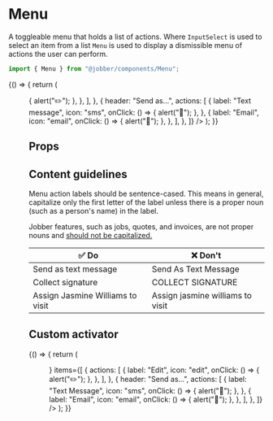 
<Meta title="Components/Menu" component={Menu} />

# Menu

A toggleable menu that holds a list of actions. Where `InputSelect` is used to
select an item from a list `Menu` is used to display a dismissible menu of
actions the user can perform.

```ts
import { Menu } from "@jobber/components/Menu";
```

<Canvas>
  <Story name="Menu">
    {() => {
      return (
        <Menu
          items={[
            {
              actions: [
                {
                  label: "Edit",
                  icon: "edit",
                  onClick: () => {
                    alert("✏️");
                  },
                },
              ],
            },
            {
              header: "Send as...",
              actions: [
                {
                  label: "Text message",
                  icon: "sms",
                  onClick: () => {
                    alert("📱");
                  },
                },
                {
                  label: "Email",
                  icon: "email",
                  onClick: () => {
                    alert("📨");
                  },
                },
              ],
            },
          ]}
        />
      );
    }}
  </Story>
</Canvas>

## Props

<ArgsTable of={Menu} story="Menu" />

## Content guidelines

Menu action labels should be sentence-cased. This means in general, capitalize
only the first letter of the label unless there is a proper noun (such as a
person's name) in the label.

Jobber features, such as jobs, quotes, and invoices, are not proper nouns and
[should not be capitalized.](/content/product-vocabulary#concepts-and-items)

| ✅ Do                            | ❌ Don't                         |
| -------------------------------- | -------------------------------- |
| Send as text message             | Send As Text Message             |
| Collect signature                | COLLECT SIGNATURE                |
| Assign Jasmine Williams to visit | Assign jasmine williams to visit |

## Custom activator

<Canvas>
  <Story name="Custom activator">
    {() => {
      return (
        <Menu
          activator={<Button label="My Fancy Menu" />}
          items={[
            {
              actions: [
                {
                  label: "Edit",
                  icon: "edit",
                  onClick: () => {
                    alert("✏️");
                  },
                },
              ],
            },
            {
              header: "Send as...",
              actions: [
                {
                  label: "Text Message",
                  icon: "sms",
                  onClick: () => {
                    alert("📱");
                  },
                },
                {
                  label: "Email",
                  icon: "email",
                  onClick: () => {
                    alert("📨");
                  },
                },
              ],
            },
          ]}
        />
      );
    }}
  </Story>
</Canvas>
